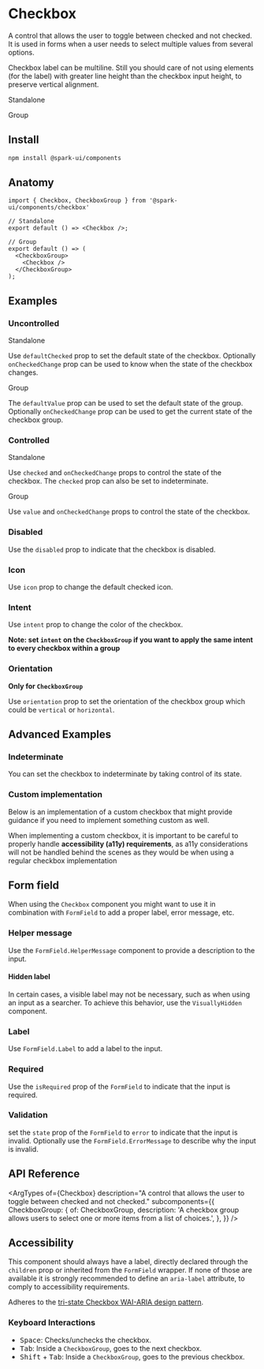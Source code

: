 
<Meta of={stories} />

# Checkbox

A control that allows the user to toggle between checked and not checked.
It is used in forms when a user needs to select multiple values from several options.

Checkbox label can be multiline. Still you should care of not using elements (for the label) with greater line height than the checkbox input height, to preserve vertical alignment.

<StoryLabel>Standalone</StoryLabel>
<Canvas of={stories.Default} />

<StoryLabel>Group</StoryLabel>
<Canvas of={stories.DefaultGroup} />

## Install

```sh
npm install @spark-ui/components
```

## Anatomy

```tsx
import { Checkbox, CheckboxGroup } from '@spark-ui/components/checkbox'

// Standalone
export default () => <Checkbox />;

// Group
export default () => (
  <CheckboxGroup>
    <Checkbox />
  </CheckboxGroup>
);
```

## Examples

### Uncontrolled

<StoryLabel>Standalone</StoryLabel>

Use `defaultChecked` prop to set the default state of the checkbox. Optionally `onCheckedChange` prop can be used to know when the state of the checkbox changes.

<Canvas of={stories.Uncontrolled} />

<StoryLabel>Group</StoryLabel>

The `defaultValue` prop can be used to set the default state of the group. Optionally `onCheckedChange`
prop can be used to get the current state of the checkbox group.

<Canvas of={stories.UncontrolledGroup} />

### Controlled

<StoryLabel>Standalone</StoryLabel>

Use `checked` and `onCheckedChange` props to control the state of the checkbox. The `checked` prop can also be set to indeterminate.

<Canvas of={stories.Controlled} />

<StoryLabel>Group</StoryLabel>

Use `value` and `onCheckedChange` props to control the state of the checkbox.

<Canvas of={stories.ControlledGroup} />

### Disabled

Use the `disabled` prop to indicate that the checkbox is disabled.

<Canvas of={stories.Disabled} />

### Icon

Use `icon` prop to change the default checked icon.

<Canvas of={stories.Icon} />

### Intent

Use `intent` prop to change the color of the checkbox.

**Note: set `intent` on the `CheckboxGroup` if you want to apply the same intent to every checkbox within a group**

<Canvas of={stories.Intent} />

### Orientation

**Only for `CheckboxGroup`**

Use `orientation` prop to set the orientation of the checkbox group which could be `vertical` or `horizontal`.

<Canvas of={stories.GroupOrientation} />

## Advanced Examples

### Indeterminate

You can set the checkbox to indeterminate by taking control of its state.

<Canvas of={stories.Indeterminate} />

### Custom implementation

Below is an implementation of a custom checkbox that might provide guidance if you need to implement something custom as well.

When implementing a custom checkbox, it is important to be careful to properly handle **accessibility (a11y) requirements**, as a11y considerations will not be handled behind the scenes as they would be when using a regular checkbox implementation

<Canvas of={stories.CustomImplementation} />


## Form field

When using the `Checkbox` component you might want to use it in combination with `FormField` to add a proper label, error message, etc.

### Helper message

Use the `FormField.HelperMessage` component to provide a description to the input.

<Canvas of={stories.FieldHelperMessage} />

#### Hidden label

In certain cases, a visible label may not be necessary, such as when using an input as a searcher. To achieve this behavior, use the `VisuallyHidden` component.

<Canvas of={stories.FieldHiddenLabel} />

### Label

Use `FormField.Label` to add a label to the input.

<Canvas of={stories.FieldLabel} />

### Required

Use the `isRequired` prop of the `FormField` to indicate that the input is required.

<Canvas of={stories.FieldRequired} />

### Validation

set the `state` prop of the `FormField` to `error` to indicate that the input is invalid. Optionally use the `FormField.ErrorMessage` to describe why the input is invalid.

<Canvas of={stories.FieldInvalid} />

## API Reference

<ArgTypes
  of={Checkbox}
  description="A control that allows the user to toggle between checked and not checked."
  subcomponents={{
    CheckboxGroup: {
      of: CheckboxGroup,
      description:
        'A checkbox group allows users to select one or more items from a list of choices.',
    },
  }}
/>

## Accessibility

<A11yReport of="checkbox" />

This component should always have a label, directly declared through the `children` prop or inherited from the `FormField` wrapper. If none of those are available it is strongly recommended to define an `aria-label` attribute, to comply to accessibility requirements.

Adheres to the [tri-state Checkbox WAI-ARIA design pattern](https://www.w3.org/WAI/ARIA/apg/patterns/checkbox).

### Keyboard Interactions

- <Kbd>Space</Kbd>: Checks/unchecks the checkbox.
- <Kbd>Tab</Kbd>: Inside a `CheckboxGroup`, goes to the next checkbox.
- <Kbd>Shift</Kbd> + <Kbd>Tab</Kbd>: Inside a `CheckboxGroup`, goes to the previous checkbox.

